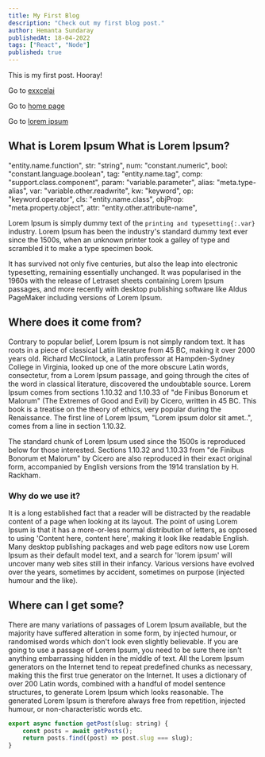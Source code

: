 ```yaml
---
title: My First Blog
description: "Check out my first blog post."
author: Hemanta Sundaray
publishedAt: 18-04-2022
tags: ["React", "Node"]
published: true
---
```



<BlogPostLayout frontmatter={frontmatter}>

This is my first post. Hooray!

Go to [exxcelai](https://www.excelai.pro/#features)

Go to [home page](/)

Go to [lorem ipsum](#what-is-lorem-ipsum)

## What is Lorem Ipsum What is Lorem Ipsum?

"entity.name.function",
str: "string",
num: "constant.numeric",
bool: "constant.language.boolean",
tag: "entity.name.tag",
comp: "support.class.component",
param: "variable.parameter",
alias: "meta.type-alias",
var: "variable.other.readwrite",
kw: "keyword",
op: "keyword.operator",
cls: "entity.name.class",
objProp: "meta.property.object",
attr: "entity.other.attribute-name",

Lorem Ipsum is simply dummy text of the `printing and typesetting{:.var}` industry. Lorem Ipsum has been the industry's standard dummy text ever since the 1500s, when an unknown printer took a galley of type and scrambled it to make a type specimen book.

It has survived not only five centuries, but also the leap into electronic typesetting, remaining essentially unchanged. It was popularised in the 1960s with the release of Letraset sheets containing Lorem Ipsum passages, and more recently with desktop publishing software like Aldus PageMaker including versions of Lorem Ipsum.

## Where does it come from?

Contrary to popular belief, Lorem Ipsum is not simply random text. It has roots in a piece of classical Latin literature from 45 BC, making it over 2000 years old. Richard McClintock, a Latin professor at Hampden-Sydney College in Virginia, looked up one of the more obscure Latin words, consectetur, from a Lorem Ipsum passage, and going through the cites of the word in classical literature, discovered the undoubtable source. Lorem Ipsum comes from sections 1.10.32 and 1.10.33 of "de Finibus Bonorum et Malorum" (The Extremes of Good and Evil) by Cicero, written in 45 BC. This book is a treatise on the theory of ethics, very popular during the Renaissance. The first line of Lorem Ipsum, "Lorem ipsum dolor sit amet..", comes from a line in section 1.10.32.

The standard chunk of Lorem Ipsum used since the 1500s is reproduced below for those interested. Sections 1.10.32 and 1.10.33 from "de Finibus Bonorum et Malorum" by Cicero are also reproduced in their exact original form, accompanied by English versions from the 1914 translation by H. Rackham.

### Why do we use it?

It is a long established fact that a reader will be distracted by the readable content of a page when looking at its layout. The point of using Lorem Ipsum is that it has a more-or-less normal distribution of letters, as opposed to using 'Content here, content here', making it look like readable English. Many desktop publishing packages and web page editors now use Lorem Ipsum as their default model text, and a search for 'lorem ipsum' will uncover many web sites still in their infancy. Various versions have evolved over the years, sometimes by accident, sometimes on purpose (injected humour and the like).

## Where can I get some?

There are many variations of passages of Lorem Ipsum available, but the majority have suffered alteration in some form, by injected humour, or randomised words which don't look even slightly believable. If you are going to use a passage of Lorem Ipsum, you need to be sure there isn't anything embarrassing hidden in the middle of text. All the Lorem Ipsum generators on the Internet tend to repeat predefined chunks as necessary, making this the first true generator on the Internet. It uses a dictionary of over 200 Latin words, combined with a handful of model sentence structures, to generate Lorem Ipsum which looks reasonable. The generated Lorem Ipsum is therefore always free from repetition, injected humour, or non-characteristic words etc.

```js {3} title="blog.ts"
export async function getPost(slug: string) {
    const posts = await getPosts();
    return posts.find((post) => post.slug === slug);
}
```

</BlogPostLayout>

